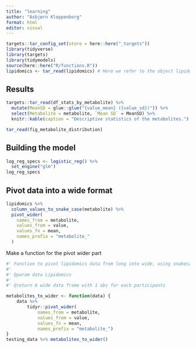 ```yaml
---
title: "learning"
author: "Asbjørn Kloppenborg"
format: html
editor: visual
---
```


```r
targets::tar_config_set(store = here::here("_targets"))
library(tidyverse)
library(targets)
library(tidymodels)
source(here::here("R/functions.R"))
lipidomics <- tar_read(lipidomics) # Here we refer to the object lipidomics in the _target file
```

## Results

```r
targets::tar_read(df_stats_by_metabolite) %>%
  mutate(MeanSD = glue::glue("{value_mean} ({value_sd})")) %>%
  select(Metabolite = metabolite, `Mean SD` = MeanSD) %>%
  knitr::kable(caption = "Descriptive statistics of the metabolites.")
```

```r
tar_read(fig_metabolite_distribution)
```

## Building the model

```r
log_reg_specs <- logistic_reg() %>%
  set_engine("glm")
log_reg_specs
```

## Pivot data into a wide format

```r
lipidomics %>%
  column_values_to_snake_case(metabolite) %>%
  pivot_wider(
    names_from = metabolite,
    values_from = value,
    values_fn = mean,
    names_prefix = "metabolite_"
  )
```

Make a function for the pivot wider part

```r
#' Function to pivot lipidomics data from long into wide, using snakecase formated column names
#'
#' @param data Lipidomics
#'
#' @return A wide data frame with 1 obs for each participants

metabolites_to_wider <- function(data) {
    data %>% 
        tidyr::pivot_wider(
            names_from = metabolite,
            values_from = value,
            values_fn = mean,
            names_prefix = "metabolite_")
}
testing_data %>% metabolites_to_wider()
```
